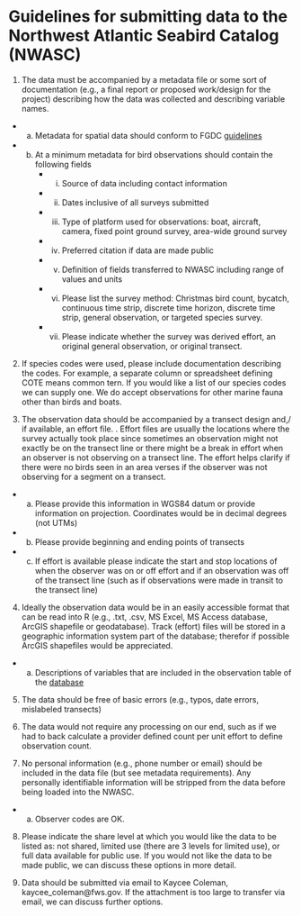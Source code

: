 **Guidelines for submitting data to the Northwest Atlantic Seabird Catalog (NWASC)**   
===

1) The data must be accompanied by a metadata file or some sort of documentation (e.g., a final report or proposed work/design for the project) describing how the data was collected and describing 
variable names.  
*    a. Metadata for spatial data should conform to FGDC [guidelines](https://www.fgdc.gov/metadata/geospatial-metadata-standards)  
*    b. At a minimum metadata for bird observations should contain the following fields  
    *   i. Source of data including contact information  
    *   ii. Dates inclusive of all surveys submitted  
    *   iii. Type of platform used for observations: boat, aircraft, camera, fixed point ground survey, area-wide ground survey  
    *   iv. Preferred citation if data are made public  
    *   v. Definition of fields transferred to NWASC including range of values and units     
    *   vi. Please list the survey method: Christmas bird count, bycatch, continuous time strip, discrete time horizon, discrete time strip, general observation, or targeted species survey.  
    *   vii. Please indicate whether the survey was derived effort, an original general observation, or original transect.  

2) If species codes were used, please include documentation describing the codes. For example, a separate column or spreadsheet defining COTE means common tern.  If you would like a list of our species codes we can supply one. We do accept observations for other marine fauna other than birds and boats.   

3) The observation data should be accompanied by a transect design and,/ if available, an effort file. . Effort files are usually the locations where the survey actually took place since sometimes an observation might not exactly be on the transect line or there might be a break in effort when an observer is not observing on a transect line. The effort helps clarify if there were no birds seen in an area verses if the observer was not observing for a segment on a transect.  
*    a. Please provide this information in WGS84 datum or provide information on projection. Coordinates would be in decimal degrees 
    (not UTMs)  
*    b. Please provide beginning and ending points of transects  
*    c. If effort is available please indicate the start and stop locations of when the observer was on or off effort and if an observation was off of the transect line (such as if observations were made in transit to the transect line)  
   
4) Ideally the observation data would be in an easily accessible format that can be read into R (e.g., .txt, .csv, MS Excel, MS Access
database, ArcGIS shapefile or geodatabase). Track (effort) files will be stored in a geographic information system part of the database; therefor if 
possible ArcGIS shapefiles would be appreciated.  
*    a. Descriptions of variables that are included in the observation table of the [database](http://www.nodc.noaa.gov/archive/arc0070/0115356/1.1/data/0-data/seabird_data_structure_NODC_30Dec2013.csv)  

5) The data should be free of basic errors (e.g., typos, date errors, mislabeled transects)  

6) The data would not require any processing on our end, such as if we had to back calculate a provider defined count per unit 
effort to define observation count.  

7) No personal information (e.g., phone number or email) should be included in the data file (but see metadata requirements).  Any personally identifiable information will be stripped from the data before being loaded into the NWASC.  
*    a. Observer codes are OK.  

8) Please indicate the share level at which you would like the data to be listed as: not shared, limited use (there are 3 levels for limited use), or full data available for public use.  If you would not like the data to be made public, we can discuss these options in more detail.  

9) Data should be submitted via email to Kaycee Coleman, kaycee_coleman@fws.gov. If the attachment is too large to transfer via 
email, we can discuss further options.  
